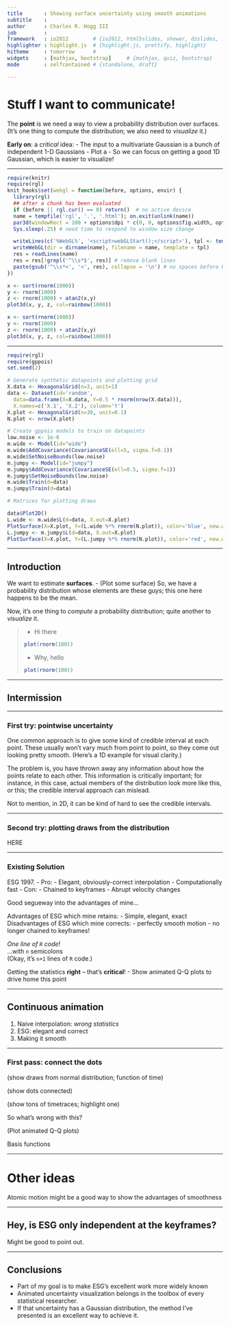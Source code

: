 ```yaml
---
title       : Showing surface uncertainty using smooth animations
subtitle    : 
author      : Charles R. Hogg III
job         : 
framework   : io2012        # {io2012, html5slides, shower, dzslides, ...}
highlighter : highlight.js  # {highlight.js, prettify, highlight}
hitheme     : tomorrow      # 
widgets     : [mathjax, bootstrap]     # {mathjax, quiz, bootstrap}
mode        : selfcontained # {standalone, draft}

---
```


# Stuff I want to communicate!

The **point** is we need a way to view a probability distribution over surfaces.
(It's one thing to compute the distribution; we also need to _visualize_ it.)

**Early on**: a *critical* idea:
  - The input to a multivariate Gaussian is a bunch of independent 1-D Gaussians
    - Plot a 
  - So we can focus on getting a good 1D Gaussian, which is easier to visualize!

---

```r
require(knitr)
require(rgl)
knit_hooks$set(webgl = function(before, options, envir) {
  library(rgl)
  ## after a chunk has been evaluated
  if (before || rgl.cur() == 0) return()  # no active device
  name = tempfile('rgl', '.', '.html'); on.exit(unlink(name))
  par3d(windowRect = 100 + options$dpi * c(0, 0, options$fig.width, options$fig.height))
  Sys.sleep(.25) # need time to respond to window size change

  writeLines(c('%WebGL%', '<script>webGLStart();</script>'), tpl <- tempfile())
  writeWebGL(dir = dirname(name), filename = name, template = tpl)
  res = readLines(name)
  res = res[!grepl('^\\s*$', res)] # remove blank lines
  paste(gsub('^\\s*<', '<', res), collapse = '\n') # no spaces before HTML tags
})
```

```r
x <- sort(rnorm(1000))
y <- rnorm(1000)
z <- rnorm(1000) + atan2(x,y)
plot3d(x, y, z, col=rainbow(1000))
```

```r
x <- sort(rnorm(1000))
y <- rnorm(1000)
z <- rnorm(1000) + atan2(x,y)
plot3d(x, y, z, col=rainbow(1000))
```

---

```r
require(rgl)
require(gppois)
set.seed(2)

# Generate synthetic datapoints and plotting grid
X.data <- HexagonalGrid(n=3, unit=1)
data <- Dataset(id='random',
  data=data.frame(X=X.data, Y=0.5 * rnorm(nrow(X.data))),
  X.names=c('X.1', 'X.2'), column='Y')
X.plot <- HexagonalGrid(n=30, unit=0.1)
N.plot <- nrow(X.plot)

# Create gppois models to train on datapoints
low.noise <- 1e-6
m.wide <- Model(id="wide")
m.wide$AddCovariance(CovarianceSE(ell=5, sigma.f=0.1))
m.wide$SetNoiseBounds(low.noise)
m.jumpy <- Model(id="jumpy")
m.jumpy$AddCovariance(CovarianceSE(ell=0.5, sigma.f=1))
m.jumpy$SetNoiseBounds(low.noise)
m.wide$Train(d=data)
m.jumpy$Train(d=data)

# Matrices for plotting draws
```

```r
data$Plot2D()
L.wide <- m.wide$L(d=data, X.out=X.plot)
PlotSurface(X=X.plot, Y=(L.wide %*% rnorm(N.plot)), color='blue', new.window=FALSE)
L.jumpy <- m.jumpy$L(d=data, X.out=X.plot)
PlotSurface(X=X.plot, Y=(L.jumpy %*% rnorm(N.plot)), color='red', new.window=FALSE)
```

---

## Introduction

We want to estimate **surfaces**.
  - (Plot some surface)
So, we have a probability distribution whose elements are these guys; this one here happens to be the mean.

Now, it's one thing to _compute_ a probability distribution; quite another to
_visualize_ it.

> - Hi there  
    ```r
    plot(rnorm(100))
    ```
> - Why, hello
    ```r
    plot(rnorm(100))
    ```

---

## Intermission



---

### First try: pointwise uncertainty

One common approach is to give some kind of credible interval at each point.
These usually won't vary much from point to point, so they come out looking
pretty smooth.  (Here's a 1D example for visual clarity.)

The problem is, you have thrown away any information about how the points
relate to each other. This information is critically important; for instance,
in this case, actual members of the distribution look more like this, or this;
the credible interval approach can mislead.

Not to mention, in 2D, it can be kind of hard to see the credible intervals.

---

### Second try: plotting draws from the distribution

HERE

---

### Existing Solution

ESG 1997.
  - Pro:
    - Elegant, obviously-correct interpolation
    - Computationally fast
  - Con:
    - Chained to keyframes
      - Abrupt velocity changes

Good segueway into the advantages of mine...

Advantages of ESG which mine retains:
  - Simple, elegant, exact
Disadvantages of ESG which mine corrects:
  - perfectly smooth motion
  - no longer chained to keyframes!

_One line of `R` code!_\
...with `n` semicolons\
(Okay, it's `n+1` lines of `R` code.)

Getting the statistics **right** -- that's **critical**!
  - Show animated Q-Q plots to drive home this point

---

## Continuous animation

  1. Naive interpolation: _wrong statistics_
  2. ESG: elegant and correct
  3. Making it smooth

---

### First pass: connect the dots

(show draws from normal distribution; function of time)

(show dots connected)

(show tons of timetraces; highlight one)

So what's wrong with this?

(Plot animated Q-Q plots)

Basis functions

---

# Other ideas

Atomic motion might be a good way to show the advantages of smoothness

---

## Hey, is ESG only independent at the keyframes?

Might be good to point out.

---

## Conclusions

- Part of my goal is to make ESG's excellent work more widely known
- Animated uncertainty visualization belongs in the toolbox of every statistical researcher.
- If that uncertainty has a Gaussian distribution, the method I've presented is an excellent way to achieve it.
